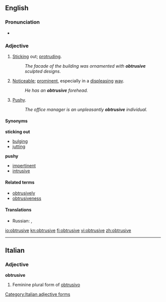 ==English==

===Pronunciation===
* {{hyphenation|ob|tru|sive}}

===Adjective===
{{en-adj}}

# [[Stick]]ing out; [[protrude|protruding]].
#: ''The facade of the building was ornamented with '''obtrusive''' sculpted designs.''
# [[noticeable|Noticeable]]; [[prominent]], especially in a [[displease|displeasing]] [[way]].
#: ''He has an '''obtrusive''' forehead.''
# [[pushy|Pushy]].
#: ''The office manager is an unpleasantly '''obtrusive''' individual.''

====Synonyms====
'''sticking out'''
* [[bulging]]
* [[jutting]]
'''pushy'''
* [[impertinent]]
* [[intrusive]]

====Related terms====
* [[obtrusively]]
* [[obtrusiveness]]

====Translations====
{{trans-top|Sticking out; protruding}}
* Russian: {{t|ru|выступающий}}, {{t|ru|выдающийся}}
{{trans-mid}}
{{trans-bottom}}

{{trans-top|Noticeable; prominent, especially in a displeasing way}}
{{trans-mid}}
{{trans-bottom}}

{{trans-top|Pushy}}
{{trans-mid}}
{{trans-bottom}}

[[io:obtrusive]]
[[kn:obtrusive]]
[[fi:obtrusive]]
[[vi:obtrusive]]
[[zh:obtrusive]]

----
==Italian==

===Adjective===
'''obtrusive''' {{f}}

# Feminine plural form of [[obtrusivo]]
[[Category:Italian adjective forms]]
{{rfc-auto}}